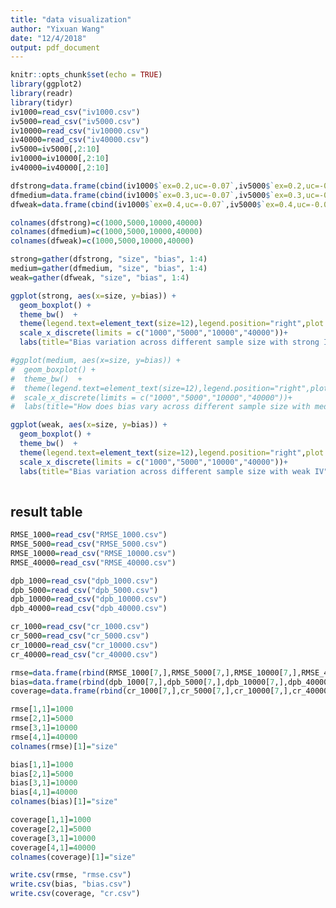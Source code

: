 ```yaml
---
title: "data visualization"
author: "Yixuan Wang"
date: "12/4/2018"
output: pdf_document
---
```


```r
knitr::opts_chunk$set(echo = TRUE)
library(ggplot2)
library(readr)
library(tidyr)
iv1000=read_csv("iv1000.csv")
iv5000=read_csv("iv5000.csv")
iv10000=read_csv("iv10000.csv")
iv40000=read_csv("iv40000.csv")
iv5000=iv5000[,2:10]
iv10000=iv10000[,2:10]
iv40000=iv40000[,2:10]
```

```r
dfstrong=data.frame(cbind(iv1000$`ex=0.2,uc=-0.07`,iv5000$`ex=0.2,uc=-0.07`,iv10000$`ex=0.2,uc=-0.07`,iv40000$`ex=0.2,uc=-0.07`))
dfmedium=data.frame(cbind(iv1000$`ex=0.3,uc=-0.07`,iv5000$`ex=0.3,uc=-0.07`,iv10000$`ex=0.3,uc=-0.07`,iv40000$`ex=0.3,uc=-0.07`))
dfweak=data.frame(cbind(iv1000$`ex=0.4,uc=-0.07`,iv5000$`ex=0.4,uc=-0.07`,iv10000$`ex=0.4,uc=-0.07`,iv40000$`ex=0.4,uc=-0.07`))

colnames(dfstrong)=c(1000,5000,10000,40000)
colnames(dfmedium)=c(1000,5000,10000,40000)
colnames(dfweak)=c(1000,5000,10000,40000)

strong=gather(dfstrong, "size", "bias", 1:4)
medium=gather(dfmedium, "size", "bias", 1:4)
weak=gather(dfweak, "size", "bias", 1:4)

ggplot(strong, aes(x=size, y=bias)) +
  geom_boxplot() +
  theme_bw()  +
  theme(legend.text=element_text(size=12),legend.position="right",plot.title = element_text(hjust = 0.5,size=14))+
  scale_x_discrete(limits = c("1000","5000","10000","40000"))+
  labs(title="Bias variation across different sample size with strong IV",x="Sample Size", y="Bias")

#ggplot(medium, aes(x=size, y=bias)) +
#  geom_boxplot() +
#  theme_bw()  +
#  theme(legend.text=element_text(size=12),legend.position="right",plot.title = element_text(hjust = 0.5,size=16))+
#  scale_x_discrete(limits = c("1000","5000","10000","40000"))+
#  labs(title="How does bias vary across different sample size with medium instrumental variable and medium unmeasured confounder?",x="Size", y="Bias")

ggplot(weak, aes(x=size, y=bias)) +
  geom_boxplot() +
  theme_bw()  +
  theme(legend.text=element_text(size=12),legend.position="right",plot.title = element_text(hjust = 0.5,size=14))+
  scale_x_discrete(limits = c("1000","5000","10000","40000"))+
  labs(title="Bias variation across different sample size with weak IV",x="Sample Size", y="Bias")
  
```

## result table
```r
RMSE_1000=read_csv("RMSE_1000.csv")
RMSE_5000=read_csv("RMSE_5000.csv")
RMSE_10000=read_csv("RMSE_10000.csv")
RMSE_40000=read_csv("RMSE_40000.csv")

dpb_1000=read_csv("dpb_1000.csv")
dpb_5000=read_csv("dpb_5000.csv")
dpb_10000=read_csv("dpb_10000.csv")
dpb_40000=read_csv("dpb_40000.csv")

cr_1000=read_csv("cr_1000.csv")
cr_5000=read_csv("cr_5000.csv")
cr_10000=read_csv("cr_10000.csv")
cr_40000=read_csv("cr_40000.csv")

rmse=data.frame(rbind(RMSE_1000[7,],RMSE_5000[7,],RMSE_10000[7,],RMSE_40000[7,]))
bias=data.frame(rbind(dpb_1000[7,],dpb_5000[7,],dpb_10000[7,],dpb_40000[7,]))
coverage=data.frame(rbind(cr_1000[7,],cr_5000[7,],cr_10000[7,],cr_40000[7,]))

rmse[1,1]=1000
rmse[2,1]=5000
rmse[3,1]=10000
rmse[4,1]=40000
colnames(rmse)[1]="size"

bias[1,1]=1000
bias[2,1]=5000
bias[3,1]=10000
bias[4,1]=40000
colnames(bias)[1]="size"

coverage[1,1]=1000
coverage[2,1]=5000
coverage[3,1]=10000
coverage[4,1]=40000
colnames(coverage)[1]="size"

write.csv(rmse, "rmse.csv")
write.csv(bias, "bias.csv")
write.csv(coverage, "cr.csv")

```
